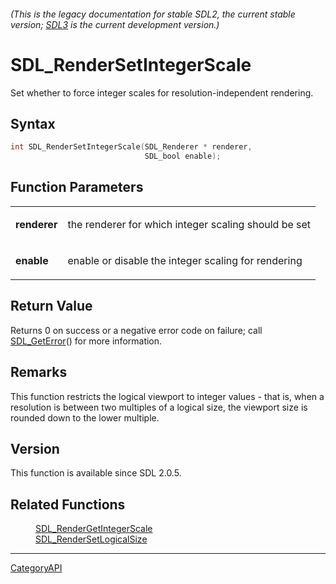 ====== (This is the legacy documentation for stable SDL2, the current stable version; [https://wiki.libsdl.org/SDL3/ SDL3] is the current development version.) ======
= SDL_RenderSetIntegerScale =

Set whether to force integer scales for resolution-independent rendering.

== Syntax ==

<syntaxhighlight lang='c'>
int SDL_RenderSetIntegerScale(SDL_Renderer * renderer,
                              SDL_bool enable);
</syntaxhighlight>

== Function Parameters ==

{|
|'''renderer'''
|the renderer for which integer scaling should be set
|-
|'''enable'''
|enable or disable the integer scaling for rendering
|}

== Return Value ==

Returns 0 on success or a negative error code on failure; call
[[SDL_GetError]]() for more information.

== Remarks ==

This function restricts the logical viewport to integer values - that is,
when a resolution is between two multiples of a logical size, the viewport
size is rounded down to the lower multiple.

== Version ==

This function is available since SDL 2.0.5.

== Related Functions ==

:[[SDL_RenderGetIntegerScale]]
:[[SDL_RenderSetLogicalSize]]

----
[[CategoryAPI]]


